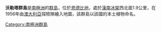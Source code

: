{{coord|67|24|S|47|25|E|display=title}}

'''沃勒塔群島'''是[[南極洲|南極洲]]的[[群島|群島]]，位於[[恩德比地|恩德比地]]，處於[[漢南冰架|漢南冰架]]西北面1.9公里，在1956年由[[澳大利亞|澳大利亞]]探險隊繪入地圖，該群島以該國的本土植物命名。

{{Antarctica-geo-stub}}
[[Category:南極洲群島|Category:南極洲群島]]
